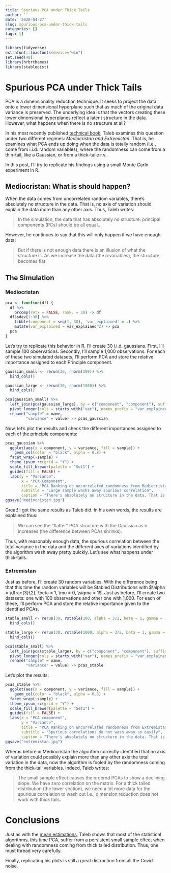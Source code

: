 ```yaml
---
title: Spurious PCA under Thick Tails
author: ''
date: '2020-04-27'
slug: spurious-pca-under-thick-tails
categories: []
tags: []
---
```


```r
library(tidyverse)
extrafont::loadfonts(device="win")
set.seed(48)
library(hrbrthemes)
library(stabledist)
```

# Spurious PCA under Thick Tails

PCA is a dimensionality reduction technique. It seeks to project the data onto a lower dimensional hyperplane such that as much of the original data variance is preserved. The underlying idea is that the vectors creating these lower dimensional hyperplanes reflect a latent structure in the data. However, what happens when there is no structure at all? 

In his most recently published [technical book](https://www.researchers.one/media/documents/260-m-Technical%20Incerto%20Vol%201.pdf), 
Taleb examines this question under two different regimes: *Mediocristan and Extremistan*. That is, he examines what PCA ends up doing when the data is totally random (i.e., come from i.i.d. random variables); where the randomness can come from a thin-tail, like a Gaussian, or from a thick-taile r.v.

In this post, I'll try to replicate his findings using a small Monte Carlo experiment in R. 

## Mediocristan: What is should happen?

When the data comes from uncorrelated random variables, there's absolutely no structure in the data. That is, no axis of variation should explain the data more than any other axis. Thus, Taleb writes:

> In the simulation, the data that has absolutely no structure: principal components (PCs) should be all equal...

However, he continues to say that this will only happen if we have enough data:

>  But if there is not enough data there is an illusion of what the structure is. As we increase the data (the n variables), the structure becomes ﬂat


## The Simulation

### Mediocristan

```r
pca <- function(df) {
  df %>% 
    prcomp(retx = FALSE, rank. = 30) -> df
  df$sdev[1:30] %>% 
    tibble(component = seq(1, 30), 'var_explained' = .) %>%
    mutate(var_explained = var_explained^2) -> pca
  pca
}
```

Let's try to replicate this behavior in R. I'll create 30 i.i.d. gaussians. First, I'll sample 100 observations. Secondly, I'll sample 1,000 observations. For each of these two simulated datasets, I'll perform PCA and store the relative importance assigned to each Principle component.


```r
gaussian_small <- rerun(30, rnorm(100)) %>% 
  bind_cols()

gaussian_large <- rerun(30, rnorm(1000)) %>% 
  bind_cols()

pca(gaussian_small) %>% 
  left_join(pca(gaussian_large), by = c("component", "component"), suffix = c("_Small Sample", "_Large Sample")) %>% 
  pivot_longer(cols = starts_with("var"), names_prefix = "var_explained_") %>% 
  rename("sample" = name, 
         "variance" = value) -> pcas_gaussian
```

Now, let's plot the results and check the different importances assigned to each of the principle components:


```r
pcas_gaussian %>%
  ggplot(aes(x = component, y = variance, fill = sample)) +
    geom_col(color = "black", alpha = 0.8) +
  facet_wrap(~sample) +
  theme_ipsum_rc(grid = "Y") +
  scale_fill_brewer(palette = "Set1") +
  guides(fill = FALSE) +
  labs(y = "Variance",
       x = "PCA Component",
       title = "PCA Ranking on uncorrelated randomness from Mediocristan",
       subtitle = "Large sample washs away spurious correlation",
       caption = "There's absolutely no structure in the data. That is, no axis of variation should explain the data more than any other axis") 
ggsave("mediocristan.jpg")
```

Great! I got the same results as Taleb did. In his own words, the results are explained thus:

> We can see the "ﬂatter" PCA structure with the Gaussian as n increases (the difference between PCAs shrinks).

Thus, with reasonably enough data, the spurious correlation between the total variance in the data and the different axes of variations identified by the algorithm  wash away pretty quickly. Let's see what happens under thick-tails. 


### Extremistan

Just as before, I'll create 30 random variables. With the difference being that this time the random variables will be Stabled Distributions with $\alpha = \dfrac{3}{2}, \beta = 1, \mu = 0, \sigma = 1$. Just as before, I'll create two datasets: one with 100 observations and other one with 1,000. For each of these, I'll perform PCA and store the relative importance given to the identified PCAs.


```r
stable_small <- rerun(30, rstable(100, alpha = 3/2, beta = 1, gamma = 1, delta = 0)) %>% 
  bind_cols()

stable_large <- rerun(30, rstable(1000, alpha = 3/2, beta = 1, gamma = 1, delta = 0)) %>% 
  bind_cols() 

pca(stable_small) %>% 
  left_join(pca(stable_large), by = c("component", "component"), suffix = c("_Small Sample", "_Large Sample")) %>% 
  pivot_longer(cols = starts_with("var"), names_prefix = "var_explained_") %>% 
  rename("sample" = name, 
         "variance" = value) -> pcas_stable

```

Let's plot the results:


```r
pcas_stable %>% 
  ggplot(aes(x = component, y = variance, fill = sample)) +
    geom_col(color = "black", alpha = 0.8) +
  facet_wrap(~sample) +
  theme_ipsum_rc(grid = "Y") +
  scale_fill_brewer(palette = "Set1") +
  guides(fill = FALSE) +
  labs(x = "PCA component",
       y = "Variance",
       title = "PCA Ranking on uncorrelated randomness from Extremistan",
       subtitle = "Spurious correlations do not wash away so easily",
       caption = "There's absolutely no structure in the data. That is, no axis of variation should explain the data more than any other axis")
ggsave("extremistan.jpg")
```

Wheras before in Mediocristan the algorithm correctly identified that no axis of variation could possibly explain more than any other axis the total variation in the data, now the algorithm is fooled by the randomness coming from the thick-tail variables. Indeed, Taleb writes:

> The small sample effect causes the ordered PCAs to show a declining slope.  We have zero correlation on the matrix. For a thick tailed distribution (the lower section), we need a lot more data for the spurious correlation to wash out i.e., dimension reduction does not work with thick tails. 

# Conclusions

Just as with the [mean estimations](2020-04-17-fat-vs-thin-does-lln-work.html), Taleb shows that most of the statistical algorithms, this time PCA, suffer from a persistent small sample effect when dealing with randomness coming from thick tailed distribution. Thus, one must thread very carefully. 

Finally, replicating his plots is still a great distraction from all the Covid noise. 

